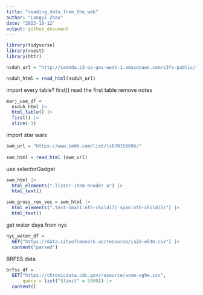 ```yaml
---
title: "reading_data_from_the_web"
author: "Longyi Zhao"
date: "2023-10-12"
output: github_document
---
```

```r
library(tidyverse)
library(rvest)
library(httr)
```

```r
nsduh_url = "http://samhda.s3-us-gov-west-1.amazonaws.com/s3fs-public/field-uploads/2k15StateFiles/NSDUHsaeShortTermCHG2015.htm"

nsduh_html = read_html(nsduh_url)
```

import every table?
first() read the first table 
remove notes
```r
marj_use_df = 
  nsduh_html |>
  html_table() |>
  first() |>
  slice(-1)
```

import star wars
```r
swm_url = "https://www.imdb.com/list/ls070150896/"
  
swm_html = read_html (swm_url)
```

use selectorGadget
```r
swm_html |>
  html_elements(".lister-item-header a") |>
  html_text()

swm_gross_rev_vec = swm_html |>
  html_elements(".text-small:nth-child(7) span:nth-child(5)") |>
  html_text()
```

get water daya from nyc

```r
nyc_water_df = 
  GET("https://data.cityofnewyork.us/resource/ia2d-e54m.csv") |>
  content("parsed")
```

BRFSS data

```r
brfss_df = 
  GET("https://chronicdata.cdc.gov/resource/acme-vg9e.csv", 
      query = list("$limit" = 5000)) |>
  content()

```




